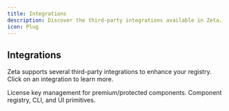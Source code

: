 ```yaml
---
title: Integrations
description: Discover the third-party integrations available in Zeta.
icon: Plug
---
```


## Integrations

Zeta supports several third-party integrations to enhance your registry. Click on an integration to learn more.

<Cards>
  <Card
    title="Polar.sh"
    href="/docs/integrations/polar-sh"
  >
    License key management for premium/protected components.
  </Card>
  <Card
    title="shadcn/ui"
    href="/docs/integrations/shadcn"
  >
    Component registry, CLI, and UI primitives.
  </Card>
</Cards>